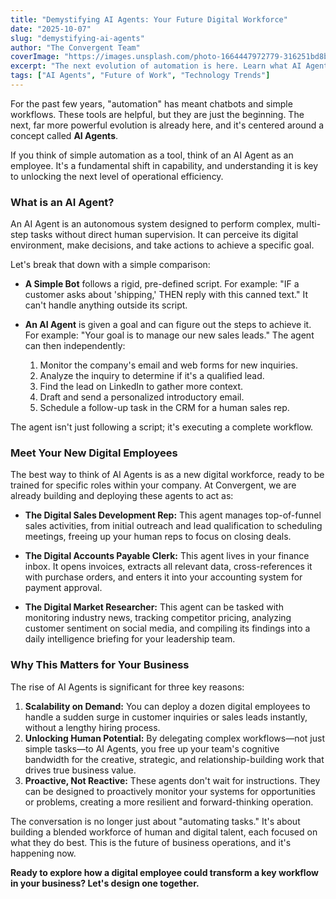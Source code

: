 ```yaml
---
title: "Demystifying AI Agents: Your Future Digital Workforce"
date: "2025-10-07"
slug: "demystifying-ai-agents"
author: "The Convergent Team"
coverImage: "https://images.unsplash.com/photo-1664447972779-316251bd8bd7?q=80&w=1632&auto=format&fit=crop&ixlib=rb-4.1.0&ixid=M3wxMjA3fDB8MHxwaG90by1wYWdlfHx8fGVufDB8fHx8fA%3D%3D"
excerpt: "The next evolution of automation is here. Learn what AI Agents are, how they differ from simple bots, and why they represent a powerful new class of digital employees for your business."
tags: ["AI Agents", "Future of Work", "Technology Trends"]
---
```


For the past few years, "automation" has meant chatbots and simple workflows. These tools are helpful, but they are just the beginning. The next, far more powerful evolution is already here, and it's centered around a concept called **AI Agents**.

If you think of simple automation as a tool, think of an AI Agent as an employee. It's a fundamental shift in capability, and understanding it is key to unlocking the next level of operational efficiency.

### What is an AI Agent?

An AI Agent is an autonomous system designed to perform complex, multi-step tasks without direct human supervision. It can perceive its digital environment, make decisions, and take actions to achieve a specific goal.

Let's break that down with a simple comparison:

- **A Simple Bot** follows a rigid, pre-defined script. For example: "IF a customer asks about 'shipping,' THEN reply with this canned text." It can't handle anything outside its script.

- **An AI Agent** is given a goal and can figure out the steps to achieve it. For example: "Your goal is to manage our new sales leads." The agent can then independently:
  1.  Monitor the company's email and web forms for new inquiries.
  2.  Analyze the inquiry to determine if it's a qualified lead.
  3.  Find the lead on LinkedIn to gather more context.
  4.  Draft and send a personalized introductory email.
  5.  Schedule a follow-up task in the CRM for a human sales rep.

The agent isn't just following a script; it's executing a complete workflow.

### Meet Your New Digital Employees

The best way to think of AI Agents is as a new digital workforce, ready to be trained for specific roles within your company. At Convergent, we are already building and deploying these agents to act as:

- **The Digital Sales Development Rep:** This agent manages top-of-funnel sales activities, from initial outreach and lead qualification to scheduling meetings, freeing up your human reps to focus on closing deals.

- **The Digital Accounts Payable Clerk:** This agent lives in your finance inbox. It opens invoices, extracts all relevant data, cross-references it with purchase orders, and enters it into your accounting system for payment approval.

- **The Digital Market Researcher:** This agent can be tasked with monitoring industry news, tracking competitor pricing, analyzing customer sentiment on social media, and compiling its findings into a daily intelligence briefing for your leadership team.

### Why This Matters for Your Business

The rise of AI Agents is significant for three key reasons:

1.  **Scalability on Demand:** You can deploy a dozen digital employees to handle a sudden surge in customer inquiries or sales leads instantly, without a lengthy hiring process.
2.  **Unlocking Human Potential:** By delegating complex workflows—not just simple tasks—to AI Agents, you free up your team's cognitive bandwidth for the creative, strategic, and relationship-building work that drives true business value.
3.  **Proactive, Not Reactive:** These agents don't wait for instructions. They can be designed to proactively monitor your systems for opportunities or problems, creating a more resilient and forward-thinking operation.

The conversation is no longer just about "automating tasks." It's about building a blended workforce of human and digital talent, each focused on what they do best. This is the future of business operations, and it's happening now.

**Ready to explore how a digital employee could transform a key workflow in your business? Let's design one together.**
